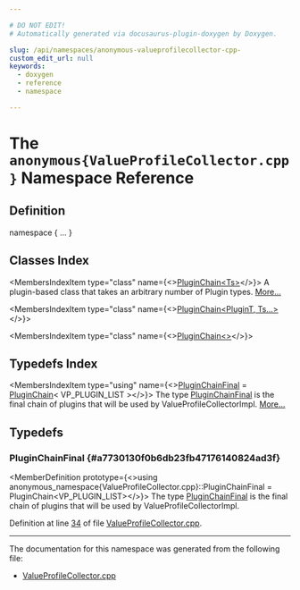 ```yaml
---

# DO NOT EDIT!
# Automatically generated via docusaurus-plugin-doxygen by Doxygen.

slug: /api/namespaces/anonymous-valueprofilecollector-cpp-
custom_edit_url: null
keywords:
  - doxygen
  - reference
  - namespace

---
```





# The `anonymous{ValueProfileCollector.cpp}` Namespace Reference

<DoxygenPage pluginConfig={pluginConfig}>



## Definition

<CodeBlock>namespace &#123; ... &#125;</CodeBlock>

## Classes Index

<MembersIndex>

<MembersIndexItem
  type="class"
  name={<><a href="/docs/api/classes/anonymous-namespace-valueprofilecollector-cpp-/pluginchain">PluginChain&lt;Ts&gt;</a></>}>
A plugin-based class that takes an arbitrary number of Plugin types. <a href="/docs/api/classes/anonymous-namespace-valueprofilecollector-cpp-/pluginchain/#details">More...</a>
</MembersIndexItem>

<MembersIndexItem
  type="class"
  name={<><a href="/docs/api/classes/anonymous-namespace-valueprofilecollector-cpp-/pluginchain-a00262fafcee8c00598711b6a3e56679">PluginChain&lt;PluginT, Ts...&gt;</a></>}>
</MembersIndexItem>

<MembersIndexItem
  type="class"
  name={<><a href="/docs/api/classes/anonymous-namespace-valueprofilecollector-cpp-/pluginchain-38559c871fba28d992ead51549367f83">PluginChain&lt;&gt;</a></>}>
</MembersIndexItem>

</MembersIndex>

## Typedefs Index

<MembersIndex>

<MembersIndexItem
  type="using"
  name={<><a href="#a7730130f0b6db23fb47176140824ad3f">PluginChainFinal</a> = <a href="/docs/api/classes/anonymous-namespace-valueprofilecollector-cpp-/pluginchain">PluginChain</a>&lt; VP&#95;PLUGIN&#95;LIST &gt;</>}>
The type <a href="/docs/api/classes/pluginchainfinal">PluginChainFinal</a> is the final chain of plugins that will be used by ValueProfileCollectorImpl. <a href="#a7730130f0b6db23fb47176140824ad3f">More...</a>
</MembersIndexItem>

</MembersIndex>


<SectionDefinition>

## Typedefs

### PluginChainFinal {#a7730130f0b6db23fb47176140824ad3f}

<MemberDefinition
  prototype={<>using anonymous&#95;namespace&#123;ValueProfileCollector.cpp&#125;::PluginChainFinal =  PluginChain&lt;VP&#95;PLUGIN&#95;LIST&gt;</>}>
The type <a href="/docs/api/classes/pluginchainfinal">PluginChainFinal</a> is the final chain of plugins that will be used by ValueProfileCollectorImpl.

Definition at line <a href="/docs/api/files/lib/lib/transforms/lib/transforms/instrumentation/valueprofilecollector-cpp/#l00034">34</a> of file <a href="/docs/api/files/lib/lib/transforms/lib/transforms/instrumentation/valueprofilecollector-cpp">ValueProfileCollector.cpp</a>.
</MemberDefinition>

</SectionDefinition>

<hr/>

The documentation for this namespace was generated from the following file:

<ul>
<li><a href="/docs/api/files/lib/lib/transforms/lib/transforms/instrumentation/valueprofilecollector-cpp">ValueProfileCollector.cpp</a></li>
</ul>

</DoxygenPage>
